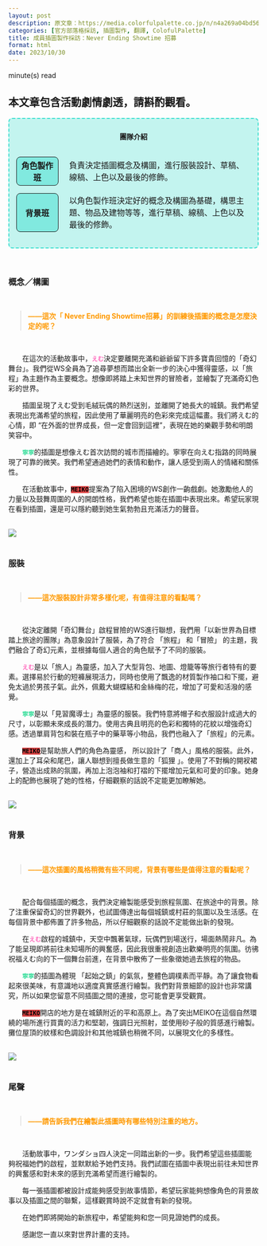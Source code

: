```yaml
---
layout: post
description: 原文章：https://media.colorfulpalette.co.jp/n/n4a269a04bd56 | 此篇訪談翻譯僅作為個人練習。
categories: [官方部落格採訪, 插圖製作, 翻譯, ColofulPalette]
title: 成員插圖製作採訪：Never Ending Showtime 招募
format: html
date: 2023/10/30
---
```

<script type="module" src="main.js"></script>

<span id="reading-tag"><span id="time"></span> minute(s) read</span>

::: {.callout-warning appearance="simple"}
## 本文章包含活動劇情劇透，請斟酌觀看。
:::


<div style="border:2px turquoise dashed;padding:0px 12px 0px 12px;border-radius:8px;background-color:rgba(64,224,208, 0.3) !important;" class="team-info">
<p style="text-align:center;font-weight:bold;margin-top:25px">團隊介紹</p>
<table style="border:none;border-collapse: separate;border-spacing: 2px 15px;">
<tr style="border:none;background-color:transparent;">
<th style="text-align:center;width:18%; border:1px solid;border-radius:8px;background-color:rgba(64,224,208, 0.5)">角色製作班</th>
<td style="border:none;padding-left:20px">負責決定插圖概念及構圖，進行服裝設計、草稿、線稿、上色以及最後的修飾。</td>
</tr>
<tr style="border:none;background-color:transparent;background-color:transparent;">
<th style="text-align:center;border:1px solid;border-radius:8px;background-color:rgba(64,224,208, 0.5)">背景班</th>
<td style="border:none;padding-left:20px">以角色製作班決定好的概念及構圖為基礎，構思主題、物品及建物等等，進行草稿、線稿、上色以及最後的修飾。</td>
</tr>
</table>
</div>
<br>

### 概念／構圖
<br>
<blockquote style="color:#ff9900;font-weight:bold;"> ——這次「 Never Ending Showtime招募」的訓練後插圖的概念是怎麼決定的呢？</blockquote>
<br>

&emsp;&emsp;在這次的活動故事中，<code><span style="color:#FF66BB;font-weight:bold;">えむ</span></code>決定要離開充滿和爺爺留下許多寶貴回憶的「奇幻舞台」。我們從WS全員為了追尋夢想而踏出全新一步的決心中獲得靈感，以「旅程」為主題作為主要概念。想像即將踏上未知世界的冒險者，並繪製了充滿奇幻色彩的世界。

&emsp;&emsp;插圖呈現了えむ受到毛絨玩偶的熱烈送別，並離開了她長大的城鎮。我們希望表現出充滿希望的旅程，因此使用了華麗明亮的色彩來完成這幅畫。我们將えむ的心情，即 "在外面的世界成長，但一定會回到這裡"，表現在她的樂觀手勢和明朗笑容中。

&emsp;&emsp;<code><span style="color:#33DD99;font-weight:bold;">寧寧</span></code>的插圖是想像えむ首次訪問的城市而描繪的。寧寧在向えむ指路的同時展現了可靠的微笑。我們希望通過她們的表情和動作，讓人感受到兩人的情緒和關係性。

&emsp;&emsp;在活動故事中，<code style="background-color:#DD4444;"><span style="color:black;font-weight:bold;">MEIKO</span></code>提案為了陷入困境的WS創作一齣戲劇。她激勵他人的力量以及鼓舞周圍的人的開朗性格，我們希望也能在插圖中表現出來。希望玩家現在看到插圖，還是可以隱約聽到她生氣勃勃且充滿活力的聲音。

<br>
<img src="https://assets.st-note.com/img/1694488903600-elGjhO0MSy.png?width=2000&height=2000&fit=bounds&format=jpg&quality=85">
<br><br>


### 服裝
<br>
<blockquote style="color:#ff9900;font-weight:bold;"> ——這次服裝設計非常多樣化呢，有值得注意的看點嗎？</blockquote>
<br>

&emsp;&emsp;從決定離開「奇幻舞台」啟程冒險的WS進行聯想，我們用「以新世界為目標踏上旅途的團隊」為意象設計了服裝，為了符合 「旅程」 和「冒險」 的主題，我們融合了奇幻元素，並根據每個人適合的角色賦予了不同的服裝。

&emsp;&emsp;<code><span style="color:#FF66BB;font-weight:bold;">えむ</span></code>是以「旅人」為靈感，加入了大型背包、地圖、燈籠等等旅行者特有的要素。選擇易於行動的短褲展現活力，同時也使用了飄逸的材質製作袖口和下擺，避免太過於男孩子氣。此外，佩戴大蝴蝶結和金絲梅的花，增加了可愛和活潑的感覺。

&emsp;&emsp;<code><span style="color:#33DD99;font-weight:bold;">寧寧</span></code>是以「見習魔導士」為靈感的服裝。我們特意將帽子和衣服設計成過大的尺寸，以彰顯未來成長的潛力。使用古典且明亮的色彩和獨特的花紋以增強奇幻感。透過單肩背包和裝在瓶子中的藥草等小物品，我們也融入了「旅程」的元素。

&emsp;&emsp;<code style="background-color:#DD4444;"><span style="color:black;font-weight:bold;">MEIKO</span></code>是幫助旅人們的角色為靈感， 所以設計了「商人」風格的服裝。此外，還加上了耳朵和尾巴，讓人聯想到擅長做生意的「狐狸 」。使用了不對稱的開衩裙子，營造出成熟的氛圍，再加上泡泡袖和打褶的下擺增加元氣和可愛的印象。她身上的配飾也展現了她的性格，仔細觀察的話說不定能更加瞭解她。

<br>
<img src="https://assets.st-note.com/img/1694488937911-xOHDE8pmNO.png?width=2000&height=2000&fit=bounds&format=jpg&quality=85">
<br><br>

### 背景
<br>
<blockquote style="color:#ff9900;font-weight:bold;"> ——這次插圖的風格稍微有些不同呢，背景有哪些是值得注意的看點呢？  </blockquote>
<br>

&emsp;&emsp;配合每個插圖的概念，我們決定繪製能感受到旅程氛圍、在旅途中的背景。除了注重保留奇幻的世界觀外，也試圖傳達出每個城鎮或村莊的氛圍以及生活感。在每個背景中都佈置了許多物品，所以仔細觀察的話說不定能做出新的發現。

&emsp;&emsp;在<code><span style="color:#FF66BB;font-weight:bold;">えむ</span></code>啟程的城鎮中，天空中飄著氣球，玩偶們到場送行，場面熱鬧非凡。為了能呈現即將前往未知場所的興奮感，因此我很重視創造出歡樂明亮的氛圍。彷彿祝福えむ向的下一個舞台前進，在背景中散佈了一些象徵她過去旅程的物品。

&emsp;&emsp;<code><span style="color:#33DD99;font-weight:bold;">寧寧</span></code>的插圖為體現 「起始之鎮」的氣氛，整體色調樸素而平靜。為了讓食物看起來很美味，有意識地以適度真實感進行繪製。我們對背景細節的設計也非常講究，所以如果您留意不同插圖之間的連接，您可能會更享受觀賞。

&emsp;&emsp;<code style="background-color:#DD4444;"><span style="color:black;font-weight:bold;">MEIKO</span></code>開店的地方是在城鎮附近的平和高原上。為了突出MEIKO在這個自然環繞的場所進行買賣的活力和堅韌，強調日光照射，並使用砂子般的質感進行繪製。攤位屋頂的紋樣和色調設計和其他城鎮也稍微不同，以展現文化的多樣性。

<br>
<img src="https://assets.st-note.com/img/1694494871113-7kiCjrZvAP.png?width=2000&height=2000&fit=bounds&format=jpg&quality=85">
<br><br>

### 尾聲

<br>
<blockquote style="color:#ff9900;font-weight:bold;"> ——請告訴我們在繪製此插圖時有哪些特別注重的地方。 </blockquote>
<br>

&emsp;&emsp;活動故事中，ワンダショ四人決定一同踏出新的一步。我們希望這些插圖能夠祝福她們的啟程，並默默給予她們支持。我們試圖在插圖中表現出前往未知世界的興奮感和對未來的感到充滿希望而進行繪製的。

&emsp;&emsp;每一張插圖都被設計成能夠感受到故事情節，希望玩家能夠想像角色的背景故事以及插圖之間的聯繫，這樣觀賞時說不定就會有新的發現。

&emsp;&emsp;在她們即將開始的新旅程中，希望能夠和您一同見證她們的成長。

&emsp;&emsp;感謝您一直以來對世界計畫的支持。
